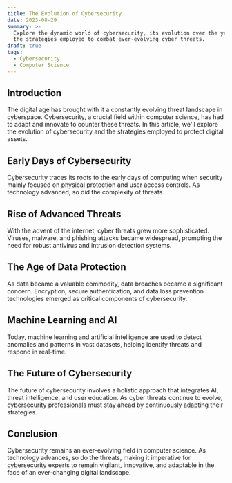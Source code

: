 ```yaml
---
title: The Evolution of Cybersecurity
date: 2023-08-29
summary: >-
  Explore the dynamic world of cybersecurity, its evolution over the years, and
  the strategies employed to combat ever-evolving cyber threats.
draft: true
tags:
  - Cybersecurity
  - Computer Science
---
```

## Introduction

The digital age has brought with it a constantly evolving threat landscape in cyberspace. Cybersecurity, a crucial field within computer science, has had to adapt and innovate to counter these threats. In this article, we'll explore the evolution of cybersecurity and the strategies employed to protect digital assets.

## Early Days of Cybersecurity

Cybersecurity traces its roots to the early days of computing when security mainly focused on physical protection and user access controls. As technology advanced, so did the complexity of threats.

## Rise of Advanced Threats

With the advent of the internet, cyber threats grew more sophisticated. Viruses, malware, and phishing attacks became widespread, prompting the need for robust antivirus and intrusion detection systems.

## The Age of Data Protection

As data became a valuable commodity, data breaches became a significant concern. Encryption, secure authentication, and data loss prevention technologies emerged as critical components of cybersecurity.

## Machine Learning and AI

Today, machine learning and artificial intelligence are used to detect anomalies and patterns in vast datasets, helping identify threats and respond in real-time.

## The Future of Cybersecurity

The future of cybersecurity involves a holistic approach that integrates AI, threat intelligence, and user education. As cyber threats continue to evolve, cybersecurity professionals must stay ahead by continuously adapting their strategies.

## Conclusion

Cybersecurity remains an ever-evolving field in computer science. As technology advances, so do the threats, making it imperative for cybersecurity experts to remain vigilant, innovative, and adaptable in the face of an ever-changing digital landscape.
